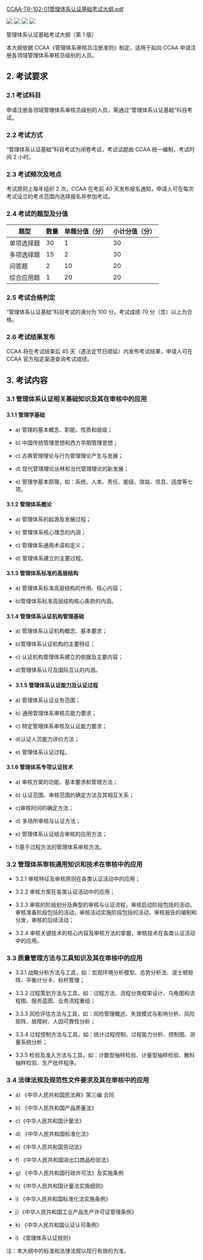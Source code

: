 [CCAA-TR-102-01管理体系认证基础考试大纲.pdf](/images/考试大纲/CCAA-TR-102-01管理体系认证基础考试大纲.pdf)


![](/images/考试大纲/CCAA-TR-102-01管理体系认证基础考试大纲_页面_1.png)
![](/images/考试大纲/CCAA-TR-102-01管理体系认证基础考试大纲_页面_2.png)
![](/images/考试大纲/CCAA-TR-102-01管理体系认证基础考试大纲_页面_3.png)
![](/images/考试大纲/CCAA-TR-102-01管理体系认证基础考试大纲_页面_4.png)

管理体系认证基础考试大纲（第 1 版）

本大纲依据 CCAA《管理体系审核员注册准则》制定，适用于拟向 CCAA 申请注册各领域管理体系审核员级别的人员。

## 2. 考试要求

### 2.1 考试科目

申请注册各领域管理体系审核员级别的人员，需通过“管理体系认证基础”科目考试。

### 2.2 考试方式

“管理体系认证基础”科目考试为闭卷考试，考试试题由 CCAA 统一编制，考试时间 2 小时。

### 2.3 考试频次及地点

考试原则上每年组织 2 次，CCAA 在考前 40 天发布报名通知，申请人可在每次考试设立的考点范围内选择报名并参加考试。

### 2.4 考试的题型及分值

|题型|数量|单题分值（分）|小计分值（分）|
|  ----  | ----  |  ----  | ----  | 
|单项选择题|30|1|30|
|多项选择题|15|2|30|
|问答题|2|10|20|
|综合应用题|1|20|20|



### 2.5 考试合格判定

“管理体系认证基础”科目考试的满分为 100 分，考试成绩 70 分（含）以上为合格。

### 2.6 考试结果发布

CCAA 将在考试结束后 45 天（遇法定节日顺延）内发布考试结果，申请人可在 CCAA 官方指定渠道查询考试成绩。

## 3. 考试内容

### 3.1 管理体系认证相关基础知识及其在审核中的应用

#### 3.1.1 管理学基础

- a) 管理的基本概念、职能、性质和层级；

- b) 中国传统管理思想和西方早期管理思想；

- c) 古典管理理论与行为管理理论产生与发展；

- d) 现代管理理论丛林和当代管理理论的新发展；

- e) 管理学基本原理，如：系统、人本、责任、能级、效益、信息、适度等七项。

#### 3.1.2 管理体系概论

- a) 管理体系的起源及发展过程；

- b) 管理体系核心理念的内涵；

- c) 管理体系通用术语和定义；
- d) 管理体系建立的主要过程。

#### 3.1.3 管理体系标准的高层结构

- a) 管理体系标准高层结构的作用、核心内容；

- b)管理体系标准高层结构核心条款的内涵。

#### 3.1.4 管理体系认证机构管理基础

- a) 管理体系认证机构概念、基本要求；
- b)管理体系认证机构的主要特征；

- c) 认证机构管理体系建立的依据及主要内容；
- d)管理体系认可及国际互认的内涵。

- #### 3.1.5 管理体系认证能力及认证过程

- a) 管理体系认证业务范围；

- b) 通用管理体系审核员能力要求；

- c) 特定管理体系审核及认证能力要求；

- d)认证人员能力评价方法；

- e) 管理体系认证过程。

#### 3.1.6 管理体系专项认证技术

- a) 审核方案的功能、基本要求和管理方法；

- b) 认证范围、审核范围的确定方法及其相互关系；
- c)审核时间的确定方法；

- d) 多场所审核与认证方法；

- e) 管理体系认证结合审核的应用方法；
- f)基于过程方法的管理体系审核方法。

### 3.2 管理体系审核通用知识和技术在审核中的应用
 
* 3.2.1 审核特征及审核原则在各类认证活动中的应用；
 
* 3.2.2 审核方案在各类认证活动中的应用；
 
* 3.2.3 审核的阶段划分及典型的审核与认证流程，审核启动阶段包括的活动，审核准备阶段包括的活动，审核活动实施阶段包括的活动，审核报告的编制和分发，审核的后续活动；
 
* 3.2.4 审核关键技术的核心内容及审核方法的掌握，审核技术在各类认证活动中的应用。

### 3.3 质量管理方法与工具知识及其在审核中的应用

* 3.3.1 战略分析方法与工具，如：宏观环境分析模型、态势分析法、波士顿矩阵、平衡计分卡、标杆管理；
 
*  3.3.2 过程策划方法与工具，如：过程方法、流程分类框架设计、乌龟图和流程图、服务蓝图、业务流程重组；
 
*  3.3.3 风险评估方法与工具，如：风险管理概述、失效模式与影响分析、风险矩阵、故障树、人因可靠性分析；
 
*  3.3.4 过程控制方法与工具，如：统计过程控制、过程能力分析、控制图、测量系统分析；
 
*  3.3.5 检验及准入方法与工具，如：计数型抽样检验、计量型抽样检验、散料抽样检验、生产批件程序。

### 3.4 法律法规及规范性文件要求及其在审核中的应用

- a) 《中华人民共和国民法典》第三编 合同

- b) 《中华人民共和国产品质量法》

- c)《中华人民共和国计量法》

- d) 《中华人民共和国标准化法》
- e)《中华人民共和国劳动法》

- f) 《中华人民共和国进出口商品检验法》

- g) 《中华人民共和国行政许可法》及实施条例
- h)《中华人民共和国计量法实施细则》

- i) 《中华人民共和国标准化法实施条例》

- j）《中华人民共和国工业产品生产许可证管理条例》

- k) 《中华人民共和国认证认可条例》

- l) 《管理体系认证规则》

注：本大纲中的标准和法律法规以现行有效的为准。
